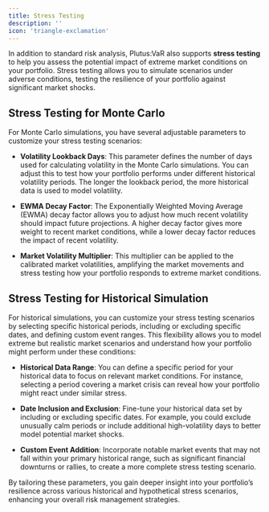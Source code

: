 ```yaml
---
title: Stress Testing
description: ''
icon: 'triangle-exclamation'
---
```


In addition to standard risk analysis, Plutus:VaR also supports **stress testing** to help you assess the potential impact of extreme market conditions on your portfolio. Stress testing allows you to simulate scenarios under adverse conditions, testing the resilience of your portfolio against significant market shocks.

## Stress Testing for Monte Carlo

For Monte Carlo simulations, you have several adjustable parameters to customize your stress testing scenarios:

- **Volatility Lookback Days**: This parameter defines the number of days used for calculating volatility in the Monte Carlo simulations. You can adjust this to test how your portfolio performs under different historical volatility periods. The longer the lookback period, the more historical data is used to model volatility.

- **EWMA Decay Factor**: The Exponentially Weighted Moving Average (EWMA) decay factor allows you to adjust how much recent volatility should impact future projections. A higher decay factor gives more weight to recent market conditions, while a lower decay factor reduces the impact of recent volatility.

- **Market Volatility Multiplier**: This multiplier can be applied to the calibrated market volatilities, amplifying the market movements and stress testing how your portfolio responds to extreme market conditions.

## Stress Testing for Historical Simulation

For historical simulations, you can customize your stress testing scenarios by selecting specific historical periods, including or excluding specific dates, and defining custom event ranges. This flexibility allows you to model extreme but realistic market scenarios and understand how your portfolio might perform under these conditions:

- **Historical Data Range**: You can define a specific period for your historical data to focus on relevant market conditions. For instance, selecting a period covering a market crisis can reveal how your portfolio might react under similar stress.

- **Date Inclusion and Exclusion**: Fine-tune your historical data set by including or excluding specific dates. For example, you could exclude unusually calm periods or include additional high-volatility days to better model potential market shocks.

- **Custom Event Addition**: Incorporate notable market events that may not fall within your primary historical range, such as significant financial downturns or rallies, to create a more complete stress testing scenario.

By tailoring these parameters, you gain deeper insight into your portfolio’s resilience across various historical and hypothetical stress scenarios, enhancing your overall risk management strategies.
